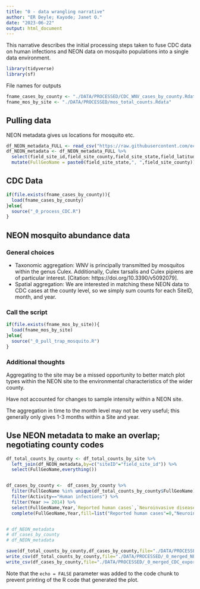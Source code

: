 ```yaml
---
title: "0 - data wrangling narrative"
author: "ER Deyle; Kayode; Janet O."
date: "2023-06-22"
output: html_document
---
```


This narrative describes the initial processing steps taken to fuse CDC data on human infections and NEON data on mosquito populations into a single data environment.

```r
library(tidyverse)
library(sf)
```

File names for outputs

```r
fname_cases_by_county <- "./DATA/PROCESSED/CDC_WNV_cases_by_county.Rdata"
fname_mos_by_site <- "./DATA/PROCESSED/mos_total_counts.Rdata"
```

## Pulling data

NEON metadata gives us locations for mosquito etc.

```r
df_NEON_metadata_FULL <- read_csv("https://raw.githubusercontent.com/eco4cast/neon4cast-targets/main/NEON_Field_Site_Metadata_20220412.csv")
df_NEON_metadata <- df_NEON_metadata_FULL %>%
  select(field_site_id,field_site_county,field_site_state,field_latitude,field_longitude) %>%
  mutate(FullGeoName = paste0(field_site_state,", ",field_site_county))
```

## CDC Data

```r
if(file.exists(fname_cases_by_county)){
  load(fname_cases_by_county)
}else{
  source("_0_process_CDC.R")
}
```

## NEON mosquito abundance data

### General choices

 - Taxonomic aggregation: WNV is principally transmitted by mosquitos within the genus Culex. Additionally, Culex tarsalis and Culex pipiens are of particular interest. [Citation: https://doi.org/10.3390/v5092079].
 - Spatial aggregation: We are interested in matching these NEON data to CDC cases at the county level, so we simply sum counts for each SiteID, month, and year.

### Call the script

```r
if(file.exists(fname_mos_by_site)){
  load(fname_mos_by_site)
}else{
  source("_0_pull_trap_mosquito.R")
}
```

### Additional thoughts

Aggregating to the site may be a missed opportunity to better match plot types within the NEON site to the environmental characteristics of the wider county.

Have not accounted for changes to sample intensity within a NEON site.

The aggregation in time to the month level may not be very useful; this generally only gives 1-3 months within a Site and year.

## Use NEON metadata to make an overlap; negotiating county codes

```r
df_total_counts_by_county <- df_total_counts_by_site %>%
  left_join(df_NEON_metadata,by=c("siteID"="field_site_id")) %>%
  select(FullGeoName,everything())


df_cases_by_county <-  df_cases_by_county %>%
  filter(FullGeoName %in% unique(df_total_counts_by_county$FullGeoName)) %>%
  filter(Activity=="Human infections") %>%
  filter(Year >= 2014) %>%
  select(FullGeoName,Year,`Reported human cases`,`Neuroinvasive disease cases`) %>%
  complete(FullGeoName,Year,fill=list("Reported human cases"=0,"Neuroinvasive disease cases"=0))


# df_NEON_metadata
# df_cases_by_county
# df_NEON_metadata 

save(df_total_counts_by_county,df_cases_by_county,file="./DATA/PROCESSED/_0_merged_CDC_NEON.Rdata")
write_csv(df_total_counts_by_county,file="./DATA/PROCESSED/_0_merged_NEON_export.csv")
write_csv(df_cases_by_county,file="./DATA/PROCESSED/_0_merged_CDC_export.csv")
```

Note that the `echo = FALSE` parameter was added to the code chunk to prevent printing of the R code that generated the plot.
